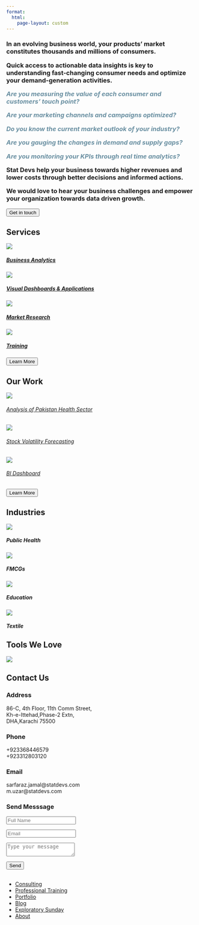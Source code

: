 ```yaml
---
format:
  html:
    page-layout: custom
---
```


::: home
:::

::: domino
:::

::: {#aboutus}
<h3>

In an evolving business world, your products’ market constitutes thousands and millions of consumers.

Quick access to actionable data insights is key to understanding fast-changing consumer needs and optimize your demand-generation activities.

<b style="color:#698fa1;"><i> 

Are you measuring the value of each consumer and customers’ touch point? 

Are your marketing channels and campaigns optimized?

Do you know the current market outlook of your industry?

Are you gauging the changes in demand and supply gaps? 

Are you monitoring your KPIs through real time analytics?

</i></b>

Stat Devs help your business towards higher revenues and lower costs through better decisions and informed actions.

We would love to hear your business challenges and empower your organization towards data driven growth.


</h3>
:::

::: pyramid
:::

::: button3
<a href="index.qmd#cont"> <button class="btn btn-outline-primary btn-lg">Get in touch</button> </a>
:::

::: {#our-expertise}
<h2>Services</h2>
:::

::: expert
::: expertise
<a href = "consulting.qmd">

::: cardimages
<img src="images/1st-icon.png"/>
:::

<h5 class="card-title">

Business Analytics

</h5>

</a>
:::

::: expertise
<a href = "consulting.qmd">

::: cardimages
<img src="images/2nd-icon.png"/>
:::

<h5 class="card-title">

Visual Dashboards & Applications

</h5>

</a>
:::

::: expertise
<a href = "consulting.qmd">

::: cardimages
<img src="images/3rd-icon.png"/>
:::

<h5 class="card-title">

Market Research

</h5>

</a>
:::

::: expertise
<a href = "training.qmd">

::: cardimages
<img src="images/4th-icon.png"/>
:::

<h5 class="card-title">

Training

</h5>

</a>
:::
:::

::: {#button2}
<a href="consulting.qmd"> <button class="btn btn-outline-primary btn-lg">Learn More</button> </a>
:::

::: {#past-work}
<h2>Our Work</h2>

::: grid
::: g-col-4
<a href = "portfolio_presentation.qmd#health" target="_blank">

<img src="images/health.png"/>

<h6>Analysis of Pakistan Health Sector</h6>

</a>
:::

::: g-col-4
<a href = "portfolio_presentation.qmd#stock" target="_blank">

<img src="images/stock.png"/>

<h6>Stock Volatility Forecasting</h6>

</a>
:::

::: g-col-4
<a href = "portfolio_presentation.qmd#dashboard" target="_blank">

<img src="images/dashboard.png"/>

<h6>BI Dashboard</h6>

</a>
:::
:::
:::

::: {#button1}
<a href="portfolio.qmd"> <button class="btn btn-outline-primary btn-lg">Learn More</button> </a>
:::

::: {#industries}
<h2>Industries</h2>

::: grid
::: g-col-3
<img src="images/public-health.png"/>

<h5>Public Health</h5>
:::

::: g-col-3
<img src="images/fmcg.png"/>

<h5>FMCGs</h5>
:::

::: g-col-3
<img src="images/education.png"/>

<h5>Education</h5>
:::

::: g-col-3
<img src="images/textile.png"/>

<h5>Textile</h5>
:::
:::
:::

::: {#tools}
<h2>Tools We Love</h2>
:::

::: tools-image
<img src="images/tools.png"/>
:::

::: {#cont .contact}
::: content
<h2>

Contact Us

</h2 >
:::

::: container
::: contactInfo
::: box
::: icon
<i class="bi bi-pin-map"></i>
:::

::: text
<h3>Address</h3>

<p>86-C, 4th Floor, 11th Comm Street,<br>Kh-e-Ittehad,Phase-2 Extn,<br>DHA,Karachi 75500</p>
:::
:::

::: box
::: icon
<i class="bi bi-telephone"></i>
:::

::: text
<h3>Phone</h3>

<p>+923368446579<br>+923312803120</p>
:::
:::

::: box
::: icon
<i class="bi bi-envelope"></i>
:::

::: text
<h3>Email</h3>

<p>sarfaraz.jamal\@statdevs.com<br>m.uzar\@statdevs.com</p>
:::
:::
:::

::: contactForm
<form action="https://formsubmit.co/sarfaraz.jamal@statdevs.com" method="POST">

<h3>Send Messsage</h3>

::: inputBox
<input placeholder="Full Name"type="text" name="name" required ="required">
:::

::: inputBox
<input type="email" placeholder="Email"name="email" required ="required">
:::

::: inputBox
```{=html}
<textarea placeholder="Type your message"name="message" required="required"></textarea>
```
:::

::: inputBox
<input type="submit" name="submit" value ="Send">
:::

</form>
:::
:::
:::

::: footer
<h2>

</h2>

::: social
<a href="https://www.facebook.com/profile.php?id=100088076201356"><i class="bi bi-facebook"></i></a> <a href="https://twitter.com/StatDevs "><i class="bi bi-twitter"></i></a> <a href="https://www.linkedin.com/company/stat-devs"><i class="bi bi-linkedin"></i></a> <a href="https://github.com/Stat-Devs"><i class="bi bi-github"></i></a>
:::

<ul class="links">

<li><a href="consulting.qmd">Consulting</a></li>

<li><a href="training.qmd">Professional Training</a></li>

<li><a href="portfolio.qmd">Portfolio</a></li>

<li><a href="blog.qmd">Blog</a></li>

<li><a href="exploratory-sunday.qmd">Exploratory Sunday</a></li>

<li><a href="about.qmd">About</a></li>

</ul>
:::
